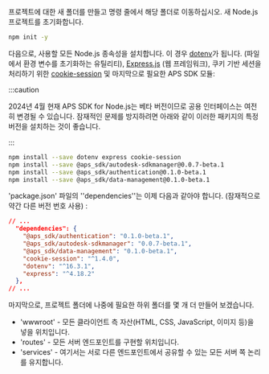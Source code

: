 프로젝트에 대한 새 폴더를 만들고 명령 줄에서 해당 폴더로 이동하십시오.
새 Node.js 프로젝트를 초기화합니다.

```bash
npm init -y
```

다음으로, 사용할 모든 Node.js 종속성을 설치합니다. 이 경우 [dotenv](https://www.npmjs.com/package/dotenv)가 됩니다.
(파일에서 환경 변수를 초기화하는 유틸리티), [Express.js](https://expressjs.com) (웹 프레임워크),
쿠키 기반 세션을 처리하기 위한 [cookie-session](https://www.npmjs.com/package/cookie-session) 및 마지막으로 필요한 APS SDK 모듈:



:::caution

2024년 4월 현재 APS SDK for Node.js는 베타 버전이므로 공용 인터페이스는 여전히 변경될 수 있습니다.
잠재적인 문제를 방지하려면 아래와 같이 이러한 패키지의 특정 버전을 설치하는 것이 좋습니다.


:::



```bash
npm install --save dotenv express cookie-session
npm install --save @aps_sdk/autodesk-sdkmanager@0.0.7-beta.1
npm install --save @aps_sdk/authentication@0.1.0-beta.1
npm install --save @aps_sdk/data-management@0.1.0-beta.1
```

'package.json' 파일의 ''dependencies''는 이제 다음과 같아야 합니다.
(잠재적으로 약간 다른 버전 번호 사용) :

```json
// ...
  "dependencies": {
    "@aps_sdk/authentication": "0.1.0-beta.1",
    "@aps_sdk/autodesk-sdkmanager": "0.0.7-beta.1",
    "@aps_sdk/data-management": "0.1.0-beta.1",
    "cookie-session": "^1.4.0",
    "dotenv": "^16.3.1",
    "express": "^4.18.2"
  },
// ...
```

마지막으로, 프로젝트 폴더에 나중에 필요한 하위 폴더를 몇 개 더 만들어 보겠습니다.

- 'wwwroot' - 모든 클라이언트 측 자산(HTML, CSS, JavaScript, 이미지 등)을 넣을 위치입니다.
- 'routes' - 모든 서버 엔드포인트를 구현할 위치입니다.
- 'services' - 여기서는 서로 다른 엔드포인트에서 공유할 수 있는 모든 서버 쪽 논리를 유지합니다.